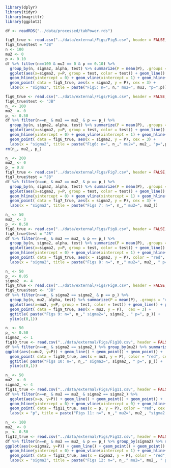 ```r
library(dplyr)
library(tidyr)
library(magrittr)
library(ggplot2)
```

```r
df <- readRDS("../data/processed/tabPower.rds")
```




```r
fig5_true <- read.csv("../data/external/Figs/Fig5.csv", header = FALSE, col.names = c("sigma2", "P"))
fig5_true$test = "JB"
n <- 100
mu2 <- 0
p <- 0.10
df %>% filter(n==100 & mu2 == 0 & p == 0.10) %>% 
  group_by(n, sigma2, alpha, test) %>% summarize(P = mean(P), .groups = "drop_last") %>% 
  ggplot(aes(x=sigma2, y=P, group = test, color = test)) + geom_line() + geom_point()  +
  geom_hline(yintercept = 0) + geom_vline(xintercept = 1) + geom_hline(yintercept = 0.05, lty=2) +
  geom_point( data = fig5_true, aes(x = sigma2, y = P), cex = 3) +
  labs(x = "sigma2", title = paste("Fig5: n=", n," mu2=", mu2, "p=",p))
```

```r
fig6_true <- read.csv("../data/external/Figs/Fig6.csv", header = FALSE, col.names = c("sigma2", "P"))
fig6_true$test <- "JB"
n_ <- 100
mu2_ <- 0
p_ <- 0.50
df %>% filter(n==n_ & mu2 == mu2_ & p == p_) %>% 
  group_by(n, sigma2, alpha, test) %>% summarize(P = mean(P), .groups = "drop_last") %>% 
  ggplot(aes(x=sigma2, y=P, group = test, color = test)) + geom_line() + geom_point()  +
  geom_hline(yintercept = 0) + geom_vline(xintercept = 1) + geom_hline(yintercept = 0.05, lty=2) +
  geom_point( data = fig6_true, aes(x = sigma2, y = P), cex = 3) +
  labs(x = "sigma2", title = paste("Fig6: n=", n_," mu2=", mu2_, "p=",p_))
rm(n_, mu2_, p_)
```


```r
n_ <- 200
mu2_ <- 0
p_ = 0.8
fig7_true <- read.csv("../data/external/Figs/Fig7.csv", header = FALSE, col.names = c("sigma2", "P"))
fig7_true$test = "JB"
df %>% filter(n==n_ & mu2 == mu2_ & p == p_) %>% 
  group_by(n, sigma2, alpha, test) %>% summarize(P = mean(P), .groups = "drop_last") %>% 
  ggplot(aes(x=sigma2, y=P, group = test, color = test)) + geom_line() + geom_point()  +
  geom_hline(yintercept = 0) + geom_vline(xintercept = 1) + geom_hline(yintercept = 0.05, lty=2) +
  geom_point( data = fig7_true, aes(x = sigma2, y = P), cex = 3) +
  labs(x = "sigma2", title = paste("Figs 7: n=", n_," mu2=", mu2_))
```

```r
n_ <- 50
mu2_ <- 3
p_ <- 0.50
fig8_true <- read.csv("../data/external/Figs/Fig8.csv", header = FALSE, col.names = c("sigma2", "P"))
fig8_true$test = "JB"
df %>% filter(n==n_ & mu2 == mu2_ & p == p_) %>% 
  group_by(n, sigma2, alpha, test) %>% summarize(P = mean(P), .groups = "drop_last") %>% 
  ggplot(aes(x=sigma2, y=P, group = test, color = test)) + geom_line() + geom_point()  +
  geom_hline(yintercept = 0) + geom_vline(xintercept = 1) + geom_hline(yintercept = 0.05, lty=2) +
  geom_point( data = fig8_true, aes(x = sigma2, y = P), color = "red", cex = 3) +
  labs(x = "sigma2", title = paste("Figs 8: n=", n_," mu2=", mu2_, " p=", p_))
```

```r
n_ <- 50
p_ <- 0.05
sigma2_ <- 4
fig9_true <- read.csv("../data/external/Figs/Fig9.csv", header = FALSE, col.names = c("mu2", "P"))
fig9_true$test <- "JB"
df %>% filter(n==n_ & sigma2 == sigma2_ & p == p_) %>% 
  group_by(n, mu2, alpha, test) %>% summarize(P = mean(P), .groups = "drop_last") %>% 
  ggplot(aes(x=mu2, y=P, group = test, color = test)) + geom_line() + geom_point()  +
  geom_point( data = fig9_true, aes(x = mu2, y = P),  cex = 3) +
  ggtitle( paste("Figs 9: n=", n_," sigma2=", sigma2_, " p=", p_)) +
  ylim(c(0,1))
```

```r
n_ <- 50
p_ <- 0.50
sigma2_ <- 1
fig10_true <- read.csv("../data/external/Figs/Fig10.csv", header = FALSE, col.names = c("mu2", "P"))
df %>% filter(n==n_ & sigma2 == sigma2_) %>% group_by(mu2) %>% summarise(P = mean(P)) %>% 
ggplot(aes(x=mu2, y=P)) + geom_line() + geom_point() + geom_point() +
  geom_point( data = fig10_true, aes(x = mu2, y = P), color = "red", cex = 3) +
  ggtitle( paste("Figs 10: n=", n_," sigma2=", sigma2_, " p=", p_)) +
  ylim(c(0,1))
```

```r
n_ <- 50
mu2_ <- 0
sigma2_ <- 4
fig11_true <- read.csv("../data/external/Figs/Fig11.csv", header = FALSE, col.names = c("p", "P"))
df %>% filter(n==n_ & mu2 == mu2_ & sigma2 == sigma2_) %>% 
  ggplot(aes(x=p, y=P)) + geom_line() + geom_point() + geom_point() +
  geom_hline(yintercept = 0) + geom_vline(xintercept = 0) + geom_hline(yintercept = 0.05, lty=2) +
  geom_point( data = fig11_true, aes(x = p, y = P), color = "red", cex = 3) +
  labs(x = "p", title = paste("Figs 11: n=", n_," mu2=", mu2_, "sigma2 = ", sigma2_))
```

```r
n_ <- 100
mu2_ <- 0
p_ <- 0.50
fig12_true <- read.csv("../data/external/Figs/Fig12.csv", header = FALSE, col.names = c("sigma2", "P"))
df %>% filter(n==n_ & mu2 == mu2_ & p == p_) %>% group_by(sigma2) %>% summarise(P = mean(P)) %>% 
ggplot(aes(x=sigma2, y=P)) + geom_line() + geom_point() + geom_point() +
  geom_hline(yintercept = 0) + geom_vline(xintercept = 1) + geom_hline(yintercept = 0.05, lty=2) +
  geom_point( data = fig12_true, aes(x = sigma2, y = P), color = "red", cex = 3) +
  labs(x = "sigma2", title = paste("Figs 12: n=", n_," mu2=", mu2_, " p=", p_))
```
